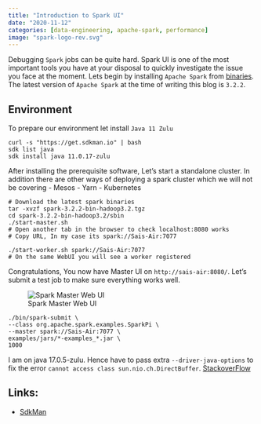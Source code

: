 ```yaml
---
title: "Introduction to Spark UI"
date: "2020-11-12"
categories: [data-engineering, apache-spark, performance]
image: "spark-logo-rev.svg"
---
```


Debugging `Spark` jobs can be quite hard. Spark UI is one of the most important tools you have at your disposal to quickly investigate the issue you face at the moment. Lets begin by installing `Apache Spark` from [binaries](https://spark.apache.org/downloads.html). The latest version of `Apache Spark` at the time of writing this blog is `3.2.2`. 

## Environment
To prepare our environment let install `Java 11 Zulu`

```
curl -s "https://get.sdkman.io" | bash
sdk list java
sdk install java 11.0.17-zulu
```
After installing the prerequisite software, Let's start a standalone cluster. In addition there are other ways of deploying a spark cluster which we will not be covering
- Mesos
- Yarn
- Kubernetes

```
# Download the latest spark binaries
tar -xvzf spark-3.2.2-bin-hadoop3.2.tgz
cd spark-3.2.2-bin-hadoop3.2/sbin
./start-master.sh
# Open another tab in the browser to check localhost:8080 works
# Copy URL, In my case its spark://Sais-Air:7077

./start-worker.sh spark://Sais-Air:7077
# On the same WebUI you will see a worker registered 
```

Congratulations, You now have Master UI on `http://sais-air:8080/`. Let's submit a test job to make sure everything works well.

![Spark Master Web UI](spark-new.png)

```
./bin/spark-submit \
--class org.apache.spark.examples.SparkPi \
--master spark://Sais-Air:7077 \
examples/jars/*-examples_*.jar \
1000
```

::: {.callout-note}
I am on java 17.0.5-zulu. Hence have to pass extra `--driver-java-options` to fix the error `cannot access class sun.nio.ch.DirectBuffer`.
[StackoverFlow](https://stackoverflow.com/questions/73465937/apache-spark-3-3-0-breaks-on-java-17-with-cannot-access-class-sun-nio-ch-direct)
:::

## Links:
- [SdkMan](https://sdkman.io/install)
